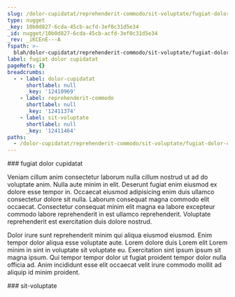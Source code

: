 ```yaml
---
slug: /dolor-cupidatat/reprehenderit-commodo/sit-voluptate/fugiat-dolor-cupidatat
type: nugget
_key: 10b0d827-6cda-45cb-acfd-3ef0c31d5e34
_id: nugget/10b0d827-6cda-45cb-acfd-3ef0c31d5e34
_rev: _iKCEnE---A
fspath: >-
  blah/dolor-cupidatat/reprehenderit-commodo/sit-voluptate/fugiat-dolor-cupidatat.md
label: fugiat dolor cupidatat
pageRefs: {}
breadcrumbs:
  - - label: dolor-cupidatat
      shortlabel: null
      _key: '12410969'
    - label: reprehenderit-commodo
      shortlabel: null
      _key: '12411374'
    - label: sit-voluptate
      shortlabel: null
      _key: '12411464'
paths:
  - /dolor-cupidatat/reprehenderit-commodo/sit-voluptate/fugiat-dolor-cupidatat
---
```


<NuggetArea>
<Nugget slug="/dolor-cupidatat/reprehenderit-commodo/sit-voluptate/fugiat-dolor-cupidatat" type="nugget" _key="10b0d827-6cda-45cb-acfd-3ef0c31d5e34" _id="nugget/10b0d827-6cda-45cb-acfd-3ef0c31d5e34" _rev="_iKCEnE---A" fspath="blah/dolor-cupidatat/reprehenderit-commodo/sit-voluptate/fugiat-dolor-cupidatat.md" label="fugiat dolor cupidatat" paths="/dolor-cupidatat/reprehenderit-commodo/sit-voluptate/fugiat-dolor-cupidatat">
<NuggetBody>
### fugiat dolor cupidatat

Veniam cillum anim consectetur laborum nulla cillum nostrud ut ad do voluptate anim. Nulla aute minim in elit. Deserunt fugiat enim eiusmod ex dolore esse tempor in. Occaecat eiusmod adipisicing enim duis ullamco consectetur dolore sit nulla. Laborum consequat magna commodo elit occaecat. Consectetur consequat minim elit magna ea labore excepteur commodo labore reprehenderit in est ullamco reprehenderit. Voluptate reprehenderit est exercitation duis dolore nostrud.

Dolor irure sunt reprehenderit minim qui aliqua eiusmod eiusmod. Enim tempor dolor aliqua esse voluptate aute. Lorem dolore duis Lorem elit Lorem minim in sint in voluptate sit voluptate eu. Exercitation sint ipsum ipsum sit magna ipsum. Qui tempor tempor dolor ut fugiat proident tempor dolor nulla officia ad. Anim incididunt esse elit occaecat velit irure commodo mollit ad aliquip id minim proident.

</NuggetBody>
<Breadcrumbs>
<Crumbs>
<Crumb _key="12410969" label="dolor-cupidatat" /><Crumb _key="12411374" label="reprehenderit-commodo" /><Crumb _key="12411464" label="sit-voluptate" />
</Crumbs>
</Breadcrumbs>
</Nugget>

<NuggetsInbound>
</NuggetsInbound>
<NuggetsOutbound>
</NuggetsOutbound>
</NuggetArea>
<PassagesInbound>
<Passage direction="inbound" type="passage" _key="12411464" _id="passage/12411464" _rev="_iKCEnE----" label="sit-voluptate" passage="sit-voluptate" fspath="blah/dolor-cupidatat/reprehenderit-commodo/sit-voluptate" paths="/dolor-cupidatat/reprehenderit-commodo/sit-voluptate" slug="/dolor-cupidatat/reprehenderit-commodo/sit-voluptate">
<NuggetBody>
### sit-voluptate

</NuggetBody>
<Breadcrumbs>
<Crumbs>
<Crumb _key="12410969" label="dolor-cupidatat" /><Crumb _key="12411374" label="reprehenderit-commodo" />
</Crumbs>
</Breadcrumbs>
</Passage>

</PassagesInbound>
<PassagesOutbound>
</PassagesOutbound>